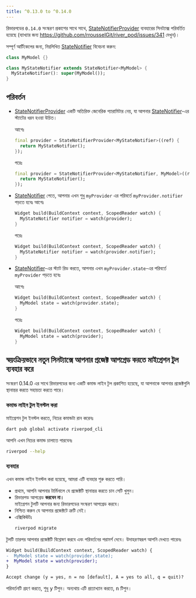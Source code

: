```yaml
---
title: ^0.13.0 to ^0.14.0
---
```



রিভারপডের `0.14.0` সংস্করণ প্রকাশের সাথে সাথে, [StateNotifierProvider] ব্যবহারের সিনট্যাক্স পরিবর্তিত হয়েছে
(ব্যাখ্যার জন্য https://github.com/rrousselGit/river_pod/issues/341 দেখুন)।

সম্পূর্ণ আর্টিকেলের জন্য, নিম্নলিখিত [StateNotifier] বিবেচনা করুন:

```dart
class MyModel {}

class MyStateNotifier extends StateNotifier<MyModel> {
  MyStateNotifier(): super(MyModel());
}
```

## পরিবর্তন

- [StateNotifierProvider] একটি অতিরিক্ত জেনেরিক প্যারামিটার নেয়, যা আপনার [StateNotifier]-এর স্ট্যাটের ধরন হওয়া উচিত।

  আগেঃ

  ```dart
  final provider = StateNotifierProvider<MyStateNotifier>((ref) {
    return MyStateNotifier();
  });
  ```

  পরেঃ

  ```dart
  final provider = StateNotifierProvider<MyStateNotifier, MyModel>((ref) {
    return MyStateNotifier();
  });
  ```

- [StateNotifier] পেতে, আপনার এখন শুধু `myProvider` এর পরিবর্তে `myProvider.notifier` পড়তে হবেঃ
  আগেঃ

  ```dart
  Widget build(BuildContext context, ScopedReader watch) {
    MyStateNotifier notifier = watch(provider);
  }
  ```

  পরেঃ

  ```dart
  Widget build(BuildContext context, ScopedReader watch) {
    MyStateNotifier notifier = watch(provider.notifier);
  }
  ```

- [StateNotifier]-এর স্ট্যাট রিড করতে, আপনার এখন `myProvider.state`-এর পরিবর্তে `myProvider` পড়তে হবেঃ

  আগেঃ

  ```dart
  Widget build(BuildContext context, ScopedReader watch) {
    MyModel state = watch(provider.state);
  }
  ```

  পরেঃ

  ```dart
  Widget build(BuildContext context, ScopedReader watch) {
    MyModel state = watch(provider);
  }
  ```

## স্বয়ংক্রিয়ভাবে নতুন সিনট্যাক্সে আপনার প্রজেক্ট আপগ্রেড করতে মাইগ্রেশন টুল ব্যবহার করে

সংস্করণ 0.14.0 এর সাথে রিভারপডের জন্য একটি কমান্ড লাইন টুল প্রকাশিত হয়েছে, যা আপনাকে আপনার প্রজেক্টগুলি স্থানান্তর করতে সহায়তা করতে পারে।

### কমান্ড লাইন টুল ইনস্টল করা

মাইগ্রেশন টুল ইনস্টল করতে, নিচের কমান্ডটা রান করেনঃ

```sh
dart pub global activate riverpod_cli
```

আপনি এখন নিচের কমান্ড চালাতে পারবেনঃ

```sh
riverpod --help
```

### ব্যবহার

এখন কমান্ড লাইন ইনস্টল করা হয়েছে, আমরা এটি ব্যবহার শুরু করতে পারি।

- প্রথমে, আপনি আপনার টার্মিনালে যে প্রজেক্টটি স্থানান্তর করতে চান সেটি খুলুন।
- রিভারপড আপগ্রেড **করবেন না।**  
  মাইগ্রেশন টুলটি আপনার জন্য রিভারপডের সংস্করণ আপগ্রেড করবে।
- নিশ্চিত করুন যে আপনার প্রজেক্টটে ত্রুটি নেই।
- এক্সিকিঊটঃ
  ```sh
  riverpod migrate
  ```

টুলটি তারপর আপনার প্রজেক্টটি বিশ্লেষণ করবে এবং পরিবর্তনের পরামর্শ দেবে। উদাহরণস্বরূপ আপনি দেখতে পারেনঃ

```diff
Widget build(BuildContext context, ScopedReader watch) {
-  MyModel state = watch(provider.state);
+  MyModel state = watch(provider);
}

Accept change (y = yes, n = no [default], A = yes to all, q = quit)? 
```

পরিবর্তনটি গ্রহণ করতে, শুধু <kbd>y</kbd> টিপুন। অন্যথায় এটি প্রত্যাখ্যান করতে, <kbd>n</kbd> টিপুন।


[statenotifierprovider]: ../providers/state_notifier_provider
[statenotifier]: https://pub.dev/documentation/state_notifier/latest/state_notifier/StateNotifier-class.html
